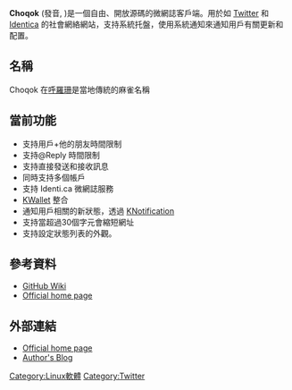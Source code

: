 {{noteTA
|G1=IT
}}
{{Infobox Software
| name = Choqok
| logo = [[File:Breezeicons-apps-48-choqok.svg|64px]]
| screenshot = [[File:Choqok.png|300px]]
| author = [[Mehrdad_Momeny|Mehrdad Momeny]]
| developer = [[Mehrdad_Momeny|Mehrdad Momeny]]
| released =  2008年12月25號
| latest release version = 1.7.0
| latest release date = {{Release date and age|2020|02|05}}
| latest preview version = 
| latest preview date = 
| operating system = [[Linux|Linux]]
| platform = [[KDE|KDE]]
| language = [[C++|C++]]
| status = 穩定
| genre = 微網誌客戶端
| license = [[GPL|GPL]]
| website = https://choqok.kde.org/
}}

'''Choqok''' (發音{{IPA|[tʃʊˈqʊk]}}, {{lang-fa|''' چغوک '''}})是一個自由、開放源碼的微網誌客戶端。用於如 [[Twitter|Twitter]] 和[[Identica|Identica]] 的社會網絡網站，支持系統托盤，使用系統通知來通知用戶有關更新和配置。

== 名稱 ==
Choqok 在[[呼羅珊|呼羅珊]]是當地傳統的麻雀名稱

== 當前功能 ==
* 支持用戶+他的朋友時間限制
* 支持@Reply 時間限制
* 支持直接發送和接收訊息
* 同時支持多個帳戶
* 支持 Identi.ca 微網誌服務
* [[KWallet|KWallet]] 整合
* 通知用戶相關的新狀態，透過 [[KNotification|KNotification]] 
* 支持當超過30個字元會縮短網址
* 支持設定狀態列表的外觀。

== 參考資料 ==
* [https://web.archive.org/web/20090120064350/http://wiki.github.com/mtux/choqok/home GitHub Wiki]
* [http://choqok.gnufolks.org/ Official home page]{{Wayback|url=http://choqok.gnufolks.org/ |date=20171016000506 }}

== 外部連結 ==
* [http://choqok.gnufolks.org/ Official home page]{{Wayback|url=http://choqok.gnufolks.org/ |date=20171016000506 }}
* [http://mtux.wordpress.com/choqok/ Author's Blog]{{Wayback|url=http://mtux.wordpress.com/choqok/ |date=20090917024021 }}

{{KDE}}

[[Category:Linux軟體|Category:Linux軟體]]
[[Category:Twitter|Category:Twitter]]